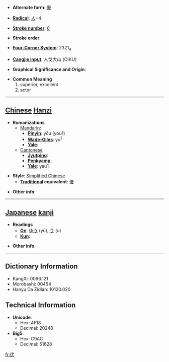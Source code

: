 * '''Alternate form''': [[優]]

* '''[[Wiktionary:Chinese radical index| Radical]]''': [[Wiktionary:Chinese radical index 人|人]]+4

* '''[[Wiktionary:Chinese total strokes index|Stroke number]]''': [[Wiktionary:Chinese total strokes index 6|6]]

* '''Stroke order''': 

* '''[[Wiktionary:Chinese four corner index|Four-Corner System]]''': 2321<sub>4</sub>

* '''[[Wiktionary:Chinese Cangjie index|Cangjie input]]''': 人戈大山 (OIKU)

* '''Graphical Significance and Origin''': 

* '''Common Meaning'''
*#superior, excellent
*# actor


----

== [[Chinese]] [[Hanzi]] ==

* '''Romanizations'''
** [[Mandarin]]:
*** '''[[Pinyin]]''': yōu (you1)
*** '''[[Wade-Giles]]''': yu<sup>1</sup>
*** '''[[Yale]]''': 
**[[Cantonese]]
***'''[[Jyutping]]''':
***'''[[Penkyamp]]''': 
***'''[[Yale]]''': yau1

* '''Style''': [[Simplified Chinese]] 
** '''[[Traditional Chinese|Traditional]] equivalent''': [[優]]

* '''Other info''': 

----

== [[Japanese]] [[kanji]] ==

* '''Readings'''
** '''[[On]]''': [[ゆう]] (yū), [[う]] (u)
** '''[[Kun]]''': 

* '''Other info''':  

----

== Dictionary Information ==

* KangXi: 0096.121
* Morobashi: 00454
* Hanyu Da Zidian: 10120.020

== Technical Information ==

* '''Unicode''':
** Hex: 4F18
** Decimal: 20248
* '''Big5''':
** Hex: C9AC
** Decimal: 51628

[[fr:优]]